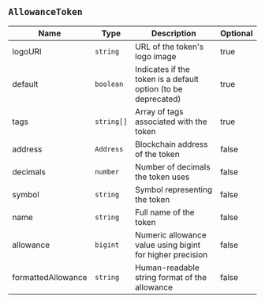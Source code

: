 ## `AllowanceToken`

| Name     | Type       | Description                                                      | Optional |
|----------|------------|------------------------------------------------------------------|----------|
| logoURI  | `string`   | URL of the token's logo image                                    | true     |
| default  | `boolean`  | Indicates if the token is a default option (to be deprecated)    | true     |
| tags     | `string[]` | Array of tags associated with the token                          | true     |
| address  | `Address`  | Blockchain address of the token                                  | false    |
| decimals | `number`   | Number of decimals the token uses                                | false    |
| symbol   | `string`   | Symbol representing the token                                    | false    |
| name     | `string`   | Full name of the token                                           | false    |
| allowance          | `bigint`   | Numeric allowance value using bigint for higher precision| false    |
| formattedAllowance | `string`   | Human-readable string format of the allowance            | false    |